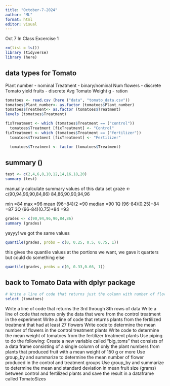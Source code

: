 ```yaml
---
title: "October-7-2024"
author: "ML"
format: html
editor: visual
---
```


Oct 7 In Class Excercise 1

```r
rm(list = ls())
library (tidyverse)
library (here)
```

## data types for Tomato

Plant number - nominal Treatment - binary/nominal Num flowers - discrete Tomato yield fruits - discrete Avg Tomato Weight g - ration

```r
tomatoes <- read.csv (here ("data", "tomato_data.csv"))
tomatoes$Plant_number<- as.factor (tomatoes$Plant_number)
tomatoes$Treatment<- as.factor (tomatoes$Treatment)
levels (tomatoes$Treatment)

fixTreatment <- which (tomatoes$Treatment == ("control")) 
  tomatoes$Treatment [fixTreatment] <- "Control"
fixTreatment <- which (tomatoes$Treatment == ("fertilizer")) 
  tomatoes$Treatment [fixTreatment] <- "Fertilizer"

  tomatoes$Treatment <- factor (tomatoes$Treatment)
```

## summary ()

```r
test <- c(2,4,6,8,10,12,14,16,18,20)
summary (test)
```

manually calculate summary values of this data set graze \<- c(90,94,96,90,84,86) 84,86,90,90,94,96

min =84 max =96 mean (96+84)/2 =90 median =90 1Q (96-84)(0.25)+84 =87 3Q (96-84)(0.75)+84 =93

```r
grades <- c(90,94,96,90,84,86)
summary (grades)
```

yayyy! we got the same values

```r
quantile(grades, probs = c(0, 0.25, 0.5, 0.75, 1))
```

this gives the quantile values at the portions we want, we gave it quarters but could do something else

```r
quantile(grades, probs = c(0, 0.33,0.66, 1))
```

## back to Tomato Data with dplyr package
```r
# Write a line of code that returns just the column with number of flowers
select (tomatoes)
```

Write a line of code that returns the 3rd through 8th rows of data
Write a line of code that returns only the data that were from the control treatment in the experiment
Write a line of code that returns plants from the fertilized treatment that had at least 27 flowers
Write code to determine the mean number of flowers in the control treatment plants
Write code to determine the mean weight of tomatoes from the fertilizer treatment plants
Use piping to do the following:
Create a new variable called "big_toms" that consists of a data frame consisting of a single column of only the plant numbers from plants that produced fruit with a mean weight of 150 g or more
Use group_by and summarize to determine the mean number of flower produced in the control and treatment groups
Use group_by and summarize to determine the mean and standard deviation in mean fruit size (grams) between control and fertilized plants and save the result in a dataframe called TomatoSizes
